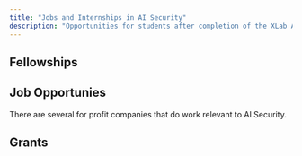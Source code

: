 ```yaml
---
title: "Jobs and Internships in AI Security"
description: "Opportunities for students after completion of the XLab AI Security Guide"
---
```


## Fellowships

<OrganizationCard
  name="XLab Summer Research Fellowship"
  description="The Existential Risk Laboratory’s (XLab) Summer Research Fellowship is a 10-week, in-person program aimed at providing students the opportunity to produce research on emerging threats including those from artificial intelligence."
  websiteUrl="https://xrisk.uchicago.edu/fellowship/"
  lightLogoPath="/images/x.png"
  darkLogoPath="/images/x_white.png"
/>

<OrganizationCard
  name="SPAR"
  description="SPAR is an AI safety and security research fellowship program. SPAR fellows apply directly to work with mentors and collaborate remotely with them over the course of the fellowship."
  websiteUrl="https://sparai.org/"
  lightLogoPath="/images/organizations/spar-light.png"
  darkLogoPath="/images/organizations/spar-dark.png"
/>

<OrganizationCard
  name="MATS"
  description="The ML Alignment & Theory Scholars (MATS) Program is an in person fellowhsip opportunity where mentees work with mentors to develop AI safety and security research."
  websiteUrl="https://www.matsprogram.org/"
  lightLogoPath="/images/organizations/mats-light.png"
  darkLogoPath="/images/organizations/mats-dark.png"
/>

## Job Opportunies

There are several for profit companies that do work relevant to AI Security.

<OrganizationCard
  name="Gray Swan"
  description="Gray Swan is a startup dedicated to improving AI Security. They offer internships and host public AI security competitions."
  websiteUrl="https://www.grayswan.ai/"
  lightLogoPath="/images/organizations/gray-swan-light.png"
  darkLogoPath="/images/organizations/gray-swan-dark.png"
/>

<OrganizationCard
  name="FAR.AI"
  description="FAR.AI does a variety of research including papers related to robustness. In addition to research, FAR.AI hosts a variety of events and programs."
  websiteUrl="https://far.ai/"
  lightLogoPath="/images/organizations/far-light.png"
  darkLogoPath="/images/organizations/far-dark.png"
/>

<OrganizationCard
  name="Center for AI Safety"
  description="The Center for AI Safety (CAIS) does research, feild building and provides compute for AI safety researchers."
  websiteUrl="https://safe.ai/"
  lightLogoPath="/images/organizations/cais.png"
  darkLogoPath="/images/organizations/cais.png"
/>

<OrganizationCard
  name="METR"
  description="METR is a research organization that specializes in evaluating the safety and capabilities of LLMs. They don't specifically focus on robustness but we believe their research is connected in many ways."
  websiteUrl="https://metr.org/"
  lightLogoPath="/images/organizations/metr.jpeg"
  darkLogoPath="/images/organizations/metr.jpeg"
/>

<OrganizationCard
  name="Goodfire"
  description="Goodfire is a for-profit research company that seeks to advance the field of mechanistic interpretability. Some researchers believe this work could improve AI security."
  websiteUrl="https://goodfire.ai"
  lightLogoPath="/images/organizations/goodfire-light.png"
  darkLogoPath="/images/organizations/goodfire-dark.png"
/>

## Grants

<OrganizationCard
  name="UK AISI"
  description="The UK AI Security institute provides funding opportunities for researchers pursuing work in AI safety or security. They also have a variety of open roles."
  websiteUrl="https://www.aisi.gov.uk/"
  lightLogoPath="/images/organizations/uk-aisi.png"
  darkLogoPath="/images/organizations/uk-aisi.png"
/>

<OrganizationCard
  name="Open Philanthropy"
  description="Open Philanthropy accepts grant applications for AI safety and security work. You may apply as an individual."
  websiteUrl="https://www.openphilanthropy.org/"
  lightLogoPath="/images/organizations/openphil.png"
  darkLogoPath="/images/organizations/openphil.png"
/>
